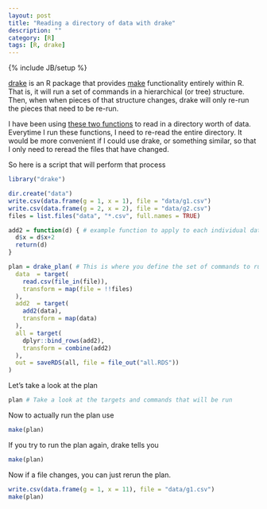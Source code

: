 ```yaml
---
layout: post
title: "Reading a directory of data with drake"
description: ""
category: [R]
tags: [R, drake]
---
```


{% include JB/setup %}

[drake](https://github.com/ropensci/drake) 
is an R package that provides 
[make](https://www.gnu.org/software/make/) functionality entirely within R.
That is, it will run a set of commands in a hierarchical (or tree) structure. 
Then, when when pieces of that structure changes, 
drake will only re-run the pieces that need to be re-run. 

I have been using 
[these two functions](https://gist.github.com/jarad/8f3b79b33489828ab8244e82a4a0c5b3) 
to read in a directory worth of data. 
Everytime I run these functions, 
I need to re-read the entire directory. 
It would be more convenient if I could use drake, or something similar, 
so that I only need to reread the files that have changed. 

So here is a script that will perform that process
```r
library("drake")

dir.create("data")
write.csv(data.frame(g = 1, x = 1), file = "data/g1.csv")
write.csv(data.frame(g = 2, x = 2), file = "data/g2.csv")
files = list.files("data", "*.csv", full.names = TRUE)

add2 = function(d) { # example function to apply to each individual data.frame
  d$x = d$x+2
  return(d)
}

plan = drake_plan( # This is where you define the set of commands to run
  data  = target(
    read.csv(file_in(file)),
    transform = map(file = !!files)
  ),
  add2  = target(
    add2(data),
    transform = map(data)
  ),
  all = target(
    dplyr::bind_rows(add2),
    transform = combine(add2)
  ),
  out = saveRDS(all, file = file_out("all.RDS"))
)
```

Let's take a look at the plan
```r
plan # Take a look at the targets and commands that will be run
```

Now to actually run the plan use 

```r
make(plan)
```

If you try to run the plan again, drake tells you 

```r
make(plan)
```

Now if a file changes, you can just rerun the plan. 

```r
write.csv(data.frame(g = 1, x = 11), file = "data/g1.csv")
make(plan)
```


